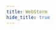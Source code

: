 ```yaml
---
title: WebStorm
hide_title: true
---
```



<FeatureIcon src={webstorm} title="WebStorm" />
<LinkList
  data={[
    {
      title: "搭建环境",
      link: "/docs/webstorm/environment",
      src: webstorm,
    },
  ]}
/>
